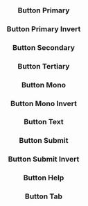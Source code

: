 
<Edit folder={props.folder} />

<Header
  title="Buttons"
  subtitle="A small collection of plug-and-play button components."
  npm={props.npm}
  status="stable"
/>

### Button Primary

<ButtonPrimary />

### Button Primary Invert

<ButtonPrimaryInvert />

### Button Secondary

<ButtonSecondary />

### Button Tertiary

<ButtonTertiary />

### Button Mono

<ButtonMono />

### Button Mono Invert

<ButtonMonoInvert />

### Button Text

<ButtonText />

### Button Submit

<ButtonSubmit />

### Button Submit Invert

<ButtonSubmitInvert />

### Button Help

<ButtonHelp />

### Button Tab

<ButtonTab />
